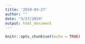 ```yaml
---
title: '2019-03-27'
author: ""
date: "3/27/2019"
output: html_document
---
```


```r
knitr::opts_chunk$set(echo = TRUE)
```

